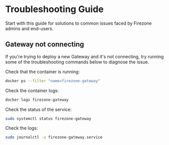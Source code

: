 
# Troubleshooting Guide

Start with this guide for solutions to common issues faced by Firezone admins
and end-users.

## Gateway not connecting

If you're trying to deploy a new Gateway and it's not connecting, try running
some of the troubleshooting commands below to diagnose the issue.

<TabsGroup>
<TabsItem title="Docker" active>

Check that the container is running:

```bash
docker ps --filter "name=firezone-gateway"
```

Check the container logs:

```bash
docker logs firezone-gateway
```

</TabsItem>
<TabsItem title="Systemd">

Check the status of the service:

```bash
sudo systemctl status firezone-gateway
```

Check the logs:

```bash
sudo journalctl -u firezone-gateway.service
```

</TabsItem>
</TabsGroup>

<SupportOptions />
